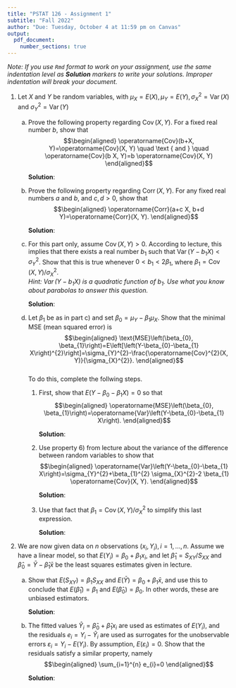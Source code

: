 ```yaml
---
title: "PSTAT 126 - Assignment 1"
subtitle: "Fall 2022"
author: "Due: Tuesday, October 4 at 11:59 pm on Canvas"
output:
  pdf_document:
    number_sections: true
---
```


_Note: If you use `Rmd` format to work on your assignment, use the same indentation level as **Solution** markers to write your solutions. Improper indentation will break your document._

1. Let $X$ and $Y$ be random variables, with $\mu_{X}=E(X), \mu_{Y}=E(Y), \sigma_{X}^{2}=\operatorname{Var}(X)$ and $\sigma_{Y}^{2}=\operatorname{Var}(Y)$

    a. Prove the following property regarding $\operatorname{Cov}(X, Y)$. For a fixed real number $b$, show that
    $$\begin{aligned}
    \operatorname{Cov}(b+X, Y)=\operatorname{Cov}(X, Y) \quad \text { and } \quad \operatorname{Cov}(b X, Y)=b \operatorname{Cov}(X, Y)
    \end{aligned}$$  

        **Solution**:

    b. Prove the following property regarding $\operatorname{Corr}(X, Y)$. For any fixed real numbers $a$ and $b$, and $c, d>0$, show that
    $$\begin{aligned}
    \operatorname{Corr}(a+c X, b+d Y)=\operatorname{Corr}(X, Y).
    \end{aligned}$$  

        **Solution**:

    c. For this part only, assume $\operatorname{Cov}(X, Y)>0$. According to lecture, this implies that there exists a real number $b_{1}$ such that $\operatorname{Var}\left(Y-b_{1} X\right)<\sigma_{Y}^{2}$. Show that this is true whenever $0<b_{1}<2 \beta_{1}$, where $\beta_{1}=\operatorname{Cov}(X, Y) / \sigma_{X}^{2}$.  
    _Hint: $\operatorname{Var}\left(Y-b_{1} X\right)$ is a quadratic function of $b_{1}$. Use what you know about parabolas to answer this question._  

        **Solution**:

    d. Let $\beta_{1}$ be as in part c) and set $\beta_{0}=\mu_{Y}-\beta_{1} \mu_{X}$. Show that the minimal MSE (mean squared error) is
    $$\begin{aligned}
    \text{MSE}\left(\beta_{0}, \beta_{1}\right)=E\left[\left(Y-\beta_{0}-\beta_{1} X\right)^{2}\right]=\sigma_{Y}^{2}-\frac{\operatorname{Cov}^{2}(X, Y)}{\sigma_{X}^{2}}.
    \end{aligned}$$  
    To do this, complete the follwing steps.  

        1) First, show that $E\left(Y-\beta_{0}-\beta_{1} X\right)=0$ so that
        $$\begin{aligned}
        \operatorname{MSE}\left(\beta_{0}, \beta_{1}\right)=\operatorname{Var}\left(Y-\beta_{0}-\beta_{1} X\right).
        \end{aligned}$$  

            **Solution**:

        2) Use property 6) from lecture about the variance of the difference between random variables to show that
        $$\begin{aligned}
        \operatorname{Var}\left(Y-\beta_{0}-\beta_{1} X\right)=\sigma_{Y}^{2}+\beta_{1}^{2} \sigma_{X}^{2}-2 \beta_{1} \operatorname{Cov}(X, Y).
        \end{aligned}$$  

            **Solution**:

        3) Use that fact that $\beta_{1}=\operatorname{Cov}(X, Y) / \sigma_{X}^{2}$ to simplify this last expression.  

            **Solution**:  

2. We are now given data on $n$ observations $\left(x_{i}, Y_{i}\right), i=1, \ldots, n$. Assume we have a linear model, so that $E\left(Y_{i}\right)=\beta_{0}+\beta_{1} x_{i}$, and let $\hat{\beta}_{1}=S_{X Y} / S_{X X}$ and $\hat{\beta}_{0}=\bar{Y}-\hat{\beta}_{1} \bar{x}$ be the least squares estimates given in lecture.

    a. Show that $E\left(S_{X Y}\right)=\beta_{1} S_{X X}$ and $E(\bar{Y})=\beta_{0}+\beta_{1} \bar{x}$, and use this to conclude that $E\left(\hat{\beta}_{1}\right)=\beta_{1}$ and $E\left(\hat{\beta}_{0}\right)=\beta_{0}$. In other words, these are unbiased estimators.  

        **Solution**:

    b. The fitted values $\hat{Y}_{i}=\hat{\beta}_{0}+\hat{\beta}_{1} x_{i}$ are used as estimates of $E\left(Y_{i}\right)$, and the residuals $e_{i}=Y_{i}-\hat{Y}_{i}$ are used as surrogates for the unobservable errors $\varepsilon_{i}=Y_{i}-E\left(Y_{i}\right)$. By assumption, $E\left(\varepsilon_{i}\right)=0$. Show that the residuals satisfy a similar property, namely  
    $$\begin{aligned}
    \sum_{i=1}^{n} e_{i}=0
    \end{aligned}$$  

        **Solution**:


